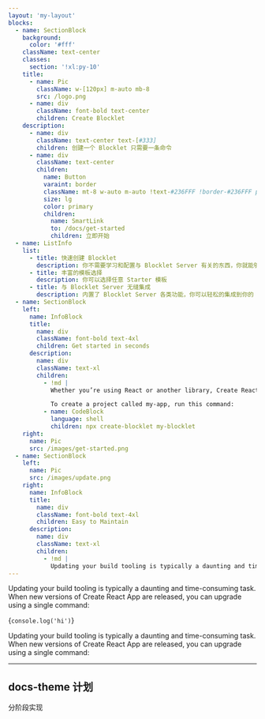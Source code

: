 ```yaml
---
layout: 'my-layout'
blocks:
  - name: SectionBlock
    background:
      color: '#fff'
    className: text-center
    classes:
      section: '!xl:py-10'
    title:
      - name: Pic
        className: w-[120px] m-auto mb-8
        src: /logo.png
      - name: div
        className: font-bold text-center
        children: Create Blocklet
    description:
      - name: div
        className: text-center text-[#333]
        children: 创建一个 Blocklet 只需要一条命令
      - name: div
        className: text-center
        children:
          name: Button
          varaint: border
          className: mt-8 w-auto m-auto !text-#236FFF !border-#236FFF px-4 py-2 !inline-block
          size: lg
          color: primary
          children:
            name: SmartLink
            to: /docs/get-started
            children: 立即开始
  - name: ListInfo
    list:
      - title: 快速创建 Blocklet
        description: 你不需要学习和配置与 Blocklet Server 有关的东西，你就能够轻松的创建一个 Blocklet DAPP。
      - title: 丰富的模板选择
        description: 你可以选择任意 Starter 模板
      - title: 与 Blocklet Server 无缝集成
        description: 内置了 Blocklet Server 各类功能，你可以轻松的集成到你的 Blocklet DAPP 中。
  - name: SectionBlock
    left:
      name: InfoBlock
      title:
        name: div
        className: font-bold text-4xl
        children: Get started in seconds
      description:
        name: div
        className: text-xl
        children:
          - !md |
            Whether you’re using React or another library, Create React App lets you focus on code, not build tools.

            To create a project called my-app, run this command:
          - name: CodeBlock
            language: shell
            children: npx create-blocklet my-blocklet
    right:
      name: Pic
      src: /images/get-started.png
  - name: SectionBlock
    left:
      name: Pic
      src: /images/update.png
    right:
      name: InfoBlock
      title:
        name: div
        className: font-bold text-4xl
        children: Easy to Maintain
      description:
        name: div
        className: text-xl
        children:
          - !md |
            Updating your build tooling is typically a daunting and time-consuming task. When new versions of Create React App are released, you can upgrade using a single command:
---
```


Updating your build tooling is typically a daunting and time-consuming task. When new versions of Create React App are released, you can upgrade using a single command:

<CodeBlock lang="js">{`console.log('hi')`}</CodeBlock>

Updating your build tooling is typically a daunting and time-consuming task. When new versions of Create React App are released, you can upgrade using a single command:

---

## docs-theme 计划

分阶段实现
